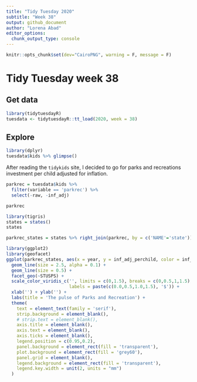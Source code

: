 ```yaml
---
title: "Tidy Tuesday 2020"
subtitle: "Week 38"
output: github_document
author: "Lorena Abad"
editor_options: 
  chunk_output_type: console
---
```


```r
knitr::opts_chunk$set(dev="CairoPNG", warning = F, message = F)
```

# Tidy Tuesday week 38

## Get data

```r
library(tidytuesdayR)
tuesdata <- tidytuesdayR::tt_load(2020, week = 38)
```

## Explore

```r
library(dplyr)
tuesdata$kids %>% glimpse()
```

After reading the `tidykids` site, I decided to go for parks and recreations investment per child adjusted for inflation. 

```r
parkrec = tuesdata$kids %>% 
  filter(variable == 'parkrec') %>% 
  select(-raw, -inf_adj)

parkrec
```

```r
library(tigris)
states = states()
states

parkrec_states = states %>% right_join(parkrec, by = c('NAME'='state'))
```

```r
library(ggplot2)
library(geofacet)
ggplot(parkrec_states, aes(x = year, y = inf_adj_perchild, color = inf_adj_perchild),) +
  geom_line(size = 2.5, alpha = 0.1) +
  geom_line(size = 0.5) +
  facet_geo(~STUSPS) +
  scale_color_viridis_c('', limits = c(0,1.5), breaks = c(0,0.5,1,1.5), 
                        labels = paste(c(0.0,0.5,1.0,1.5), '$')) +
  xlab('') + ylab('') +
  labs(title = 'The pulse of Parks and Recreation') +
  theme(
    text = element_text(family = 'serif'),
    strip.background = element_blank(),
    # strip.text = element_blank(),
    axis.title = element_blank(),
    axis.text = element_blank(),
    axis.ticks = element_blank(),
    legend.position = c(0.95,0.2),
    panel.background = element_rect(fill = 'transparent'),
    plot.background = element_rect(fill = 'grey60'),
    panel.grid = element_blank(),
    legend.background = element_rect(fill = 'transparent'),
    legend.key.width = unit(2, units = "mm")
  )
```

